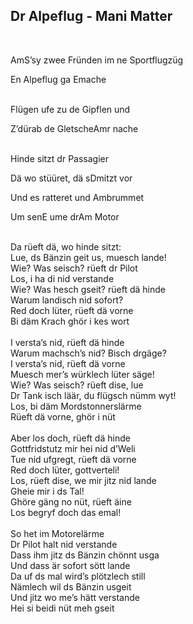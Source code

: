 ## Dr Alpeflug - Mani Matter
\
<p class='song show-chords'><span class='chord'>Am</span>S'sy zwee Fründen im ne Sportflugzüg</p>
<p class='song show-chords'>En Alpeflug ga <span class='chord'>E</span>mache</p>
\
Flügen ufe zu de Gipflen und\
<p class='song show-chords'>Z'dürab de Gletsche<span class='chord'>Am</span>r nache</p>
\
Hinde sitzt dr Passagier\
<p class='song show-chords'>Dä wo stüüret, dä s<span class='chord'>Dm</span>itzt vor</p>
<p class='song show-chords'>Und es ratteret und <span class='chord'>Am</span>brummet</p>
<p class='song show-chords'>Um sen<span class='chord'>E</span> ume dr<span class='chord'>Am</span> Motor</p>
\
Da rüeft dä, wo hinde sitzt:\
Lue, ds Bänzin geit us, muesch lande!\
Wie? Was seisch? rüeft dr Pilot\
Los, i ha di nid verstande\
Wie? Was hesch gseit? rüeft dä hinde\
Warum landisch nid sofort?\
Red doch lüter, rüeft dä vorne\
Bi däm Krach ghör i kes wort\
\
I versta's nid, rüeft dä hinde\
Warum machsch's nid? Bisch drgäge?\
I versta's nid, rüeft dä vorne\
Muesch mer's würklech lüter säge!\
Wie? Was seisch? rüeft dise, lue\
Dr Tank isch läär, du flügsch nümm wyt!\
Los, bi däm Mordstonnerslärme\
Rüeft dä vorne, ghör i nüt\
\
Aber los doch, rüeft dä hinde\
Gottfridstutz mir hei nid d'Weli\
Tue nid ufgregt, rüeft dä vorne\
Red doch lüter, gottverteli!\
Los, rüeft dise, we mir jitz nid lande\
Gheie mir i ds Tal!\
Ghöre gäng no nüt, rüeft äine\
Los begryf doch das emal!\
\
So het im Motorelärme\
Dr Pilot halt nid verstande\
Dass ihm jitz ds Bänzin chönnt usga\
Und dass är sofort sött lande\
Da uf ds mal wird's plötzlech still\
Nämlech wil ds Bänzin usgeit\
Und jitz wo me's hätt verstande\
Hei si beidi nüt meh gseit \
\
\
